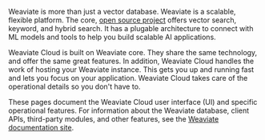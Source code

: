 Weaviate is more than just a vector database. Weaviate is a scalable, flexible platform. The core, [open source project](https://github.com/weaviate/weaviate) offers vector search, keyword, and hybrid search. It has a plugable architecture to connect with ML models and tools to help you build scalable AI applications.

Weaviate Cloud is built on Weaviate core. They share the same technology, and offer the same great features. In addition, Weaviate Cloud handles the work of hosting your Weaviate instance. This gets you up and running fast and lets you focus on your application. Weaviate Cloud takes care of the operational details so you don't have to.

These pages document the Weaviate Cloud user interface (UI) and specific operational features. For information about the Weaviate database, client APIs, third-party modules, and other features, see the [Weaviate documentation site](/developers/weaviate).
